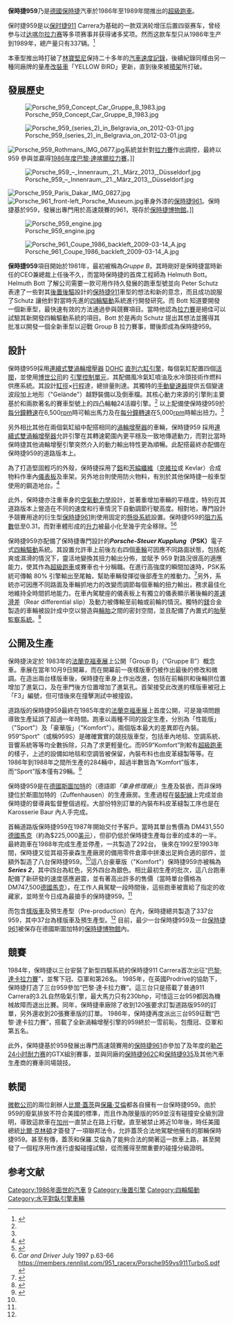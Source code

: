{{Infobox  Automobile
|image        = [[File:Porsche_959_–_Frontansicht_(1),_21._März_2013,_Düsseldorf.jpg|280px]]
|name         = Porsche  959<br/>保時捷 959
|manufacturer = [[保時捷|保時捷]]
|class        = [[超級跑車|超級跑車]]
|production   = 1986–1993<br />（共制造337+8辆）<ref name="Ludvigsenp1032">{{Harvnb|Ludvigsen|2003|p=1032.}}</ref>
|successor    = [[保時捷911_GT1|保時捷911 GT1]]
|assembly     = {{flag|West Germany}}[[斯圖加特|斯圖加特]]
|body_style   = 双门硬顶
|layout       = 后置发动机、[[四轮驱动|四轮驱动]]
|engine       = 2847毫升双涡轮[[水平對臥六缸引擎|水平對臥六缸引擎]]
|powerout     = {{convert|450|PS|kW hp|0|abbr=on}}<br>{{convert|500|Nm|0|abbr=on}}扭力
|transmission = 6档[[手动变速箱|手动变速箱]]
| wheelbase   = {{convert|2272|mm|in|abbr=on}}
| length      = {{convert|4260|mm|in|1|abbr=on}}
| width       = {{convert|1840|mm|in|1|abbr=on}}
| height      = {{convert|1280|mm|in|1|abbr=on}}
| weight      = {{convert|1558-1590|kg|lb|0|abbr=on}}<ref name="AMS18">Auto, Motor und Sport. 2/2018 https://www.auto-motor-und-sport.de/test/porsche-959/ {{Wayback|url=https://www.auto-motor-und-sport.de/test/porsche-959/ |date=20201007202905 }}</ref><ref>{{cite web|url=https://www.motortrend.com/cars/porsche/918/2015/2015-porsche-918-spyder-first-test/|title=2015 Porsche 918 Spyder First Test|date=5 May 2014|publisher=Motor Trend|accessdate=30 March 2019|archive-date=2020-11-13|archive-url=https://web.archive.org/web/20201113214502/https://www.motortrend.com/cars/porsche/918/2015/2015-porsche-918-spyder-first-test/|dead-url=no}}</ref>
|related      = [[保時捷911|保時捷911]]<br/>[[保時捷911|保時捷911 Turbo]]<br/>[[保時捷961|保時捷961]]<br/>[[保時捷969|保時捷969]]
|similar      = 
|designer     = Helmuth Bott<ref>{{cite web|url= http://www.evo.co.uk/porsche/11376/porsche-959-review-the-80s-supercar-with-modern-performance-and-tech/page/0/1|title= Porsche 959, everything you need to know|date= 6 May 2016|publisher= Evo magazine|accessdate= 15 February 2018|archive-date= 2019-03-30|archive-url= https://web.archive.org/web/20190330093933/https://www.evo.co.uk/porsche/11376/porsche-959-review-the-80s-supercar-with-modern-performance-and-tech/page/0/1|dead-url= no}}</ref>
}}

'''保時捷959'''乃是[[德國|德國]][[保時捷|保時捷]]汽車於1986年至1989年間推出的[[超級跑車|超級跑車]]。

保时捷959是以[[保时捷911|保时捷911]] Carrera为基础的一款双涡轮增压后置四驱赛车，曾经参与过[[达喀尔拉力赛|达喀尔拉力赛]]等多项赛事并获得诸多奖项。然而这款车型只从1986年生产到1989年，總产量只有337辆。<ref>{{Cite web |url=http://www.pcauto.com.cn/newcar/famedcar/hcbwg/0707/460631.html |title=保时捷超跑鼻祖：Porsche 959  |accessdate=2010-02-15 |archive-date=2020-02-17 |archive-url=https://web.archive.org/web/20200217203742/http://www.pcauto.com.cn/newcar/famedcar/hcbwg/0707/460631.html |dead-url=no }}</ref>

本車型推出時打破了[[林寶堅尼|林寶堅尼]]保持二十多年的[[汽車速度記錄|汽車速度記錄]]，後續紀錄同樣由另一種同廠牌的量產[[改裝車|改裝車]]「YELLOW BIRD」更新，直到後來被[[積架|積架]]所打破。

==發展歷史==
[[File:Porsche_959_Concept_Car_Gruppe_B_1983.jpg|left]]

[[File:Porsche_959_(series_2)_in_Belgravia_on_2012-03-01.jpg|thumb]]

[[File:Porsche_959_Rothmans_IMG_0677.jpg|left]]系統並針對[[拉力賽|拉力賽]]作出調控，最終以 959 參與並贏得[[達喀爾拉力賽|1986年度巴黎·達喀爾拉力賽]]。]]

[[File:Porsche_959_–_Innenraum,_21._März_2013,_Düsseldorf.jpg|thumb]]

[[File:Porsche_959_Paris_Dakar_IMG_0827.jpg|left]]
[[File:Porsche_961_front-left_Porsche_Museum.jpg|left]]車身外漆的[[保時捷961|保時捷961]]。保時捷基於959，發展出專門用於高速競賽的961，現存於[[保時捷博物館|保時捷博物館]]。]]

[[File:Porsche_959_engine.jpg|thumb]]

[[File:Porsche_961_Coupe_1986_backleft_2009-03-14_A.jpg|left]]


'''保時捷959'''項目開始於1981年，最初被稱為''Gruppe B''。其時剛好是保時捷當時新任的CEO兼總裁{{tsl|en|Peter Schutz|}}上任後不久，而當時保時捷的首席工程師為 Helmuth Bott。Helmuth Bott 了解公司需要一款可用作持久發展的跑車型號並向 Peter Schutz 表達了一些對其[[後置後驅|後置後驅]]設計的[[保時捷911|保時捷911]]車型的想法和新的意念，而且成功說服了Schutz 讓他針對當時先進的[[四輪驅動|四輪驅動]]系統進行開發研究。而 Bott 知道要開發一個新車型，最快速有效的方法通過參與競賽項目。當時他認為{{tsl|en|Group B|}}[[拉力賽|拉力賽]]是絕佳可以試驗其新開發四輪驅動系統的項目。Bott 於是再向 Schutz 提出其想法並獲得其批准以開發一個全新車型以迎戰 Group B 拉力賽事，爾後即成為保時捷959。

==設計==
保時捷959採用[[渦輪增壓器|連續式雙渦輪增壓器]] [[頂置凸輪軸|DOHC]] [[平卧对向六缸发动机|直列六缸引擎]]，每個氣缸配置四個[[活閥|活閥]]，並使用[[罗伯特·博世公司|博世公司]]的 {{tsl|en|Motronic|Motronic 2.1}} [[发动机控制器|引擎控制單元]]，其配備風冷氣缸噴油及水冷頭技術作燃料供應系統。其設計[[缸徑|缸徑]]×[[行程|行程]]達{{convert|95x67|mm|2|abbr=on}}，總排量則達{{convert|2849|cc|CID|abbr=on}}。其獨特的[[手動變速器|手動變速器]]提供五個變速波段加上地形（"Gelände"）越野裝備以及倒車檔。其核心動力來源的引擎則主要基於{{tsl|en|Porsche 956|保時捷 956}}和{{tsl|en|Porsche 962|保時捷 962C}}兩款著名的賽車型號上的四凸輪軸24活瓣引擎。<ref name = "rt 86"/> 以上配備使保時捷959於[[每分鐘轉速|每分鐘轉速]]在6,500[[rpm|rpm]]時可輸出{{Convert|450|PS|kW hp|0|abbr=on}}馬力及在[[每分鐘轉速|每分鐘轉速]]在5,000[[rpm|rpm]]時輸出{{Convert|500|Nm|lbft|0|abbr=on}}扭力。<ref name="1987/88 Porsche 959">{{cite web|url=http://www.porsche.com/usa/accessoriesandservices/classic/world/models/roadvehicles/1987-959/|work=Official website of Porsche|title=1987/88 Porsche 959|accessdate=2020-07-26|archive-date=2009-10-27|archive-url=https://web.archive.org/web/20091027021450/http://www.porsche.com/usa/accessoriesandservices/classic/world/models/roadvehicles/1987-959/|dead-url=no}}</ref> 另外相比其他在兩個氣缸組中配搭相同的[[渦輪增壓器|渦輪增壓器]]的車輛，保時捷959 採用[[渦輪增壓器|連續式雙渦輪增壓器]]允許引擎在其轉速範圍內更平穩及一致地傳遞動力，而對比當時保時捷其他渦輪增壓引擎突然介入的動力輸出特性更為順暢。此配搭最終亦配備在保時捷959的道路版本上。

為了打造堅固輕巧的外殼，保時捷採用了[[鋁|鋁]]和[[芳綸纖維|芳綸纖維]]（[[克維拉|克維拉]]或 Kevlar）合成物料作車內[[汽車儀表|儀表板]]及車架。另外地台則使用{{tsl|en|Nomex|}}防火物料，有別於其他保時捷一般車型使用的鋼造地台。<ref>{{Harvnb|Ludvigsen|2003|p=1009.}}</ref>

此外，保時捷亦注重車身的[[空氣動力學|空氣動力學]]設計，並著重增加車輛的平穩度，特別在其道路版本上營造在不同的速度和行車情況下自動調節行駛高度。相對地，專門設計予競賽用途的衍生型[[保時捷961|保時捷961]]則使用固定的[[懸掛系統|懸掛系統]]設置。保時捷959的[[阻力係數|阻力系數]]低至0.31，而對車體形成的[[升力|升力]]被最小化至幾乎完全移除。<ref name = "rt 86">{{Cite web |url=https://www.roadandtrack.com/new-cars/first-drives/a26605/drive-flashback-1986-porsche-959/ |title=存档副本 |accessdate=2020-07-26 |archive-date=2020-08-13 |archive-url=https://web.archive.org/web/20200813032050/https://www.roadandtrack.com/new-cars/first-drives/a26605/drive-flashback-1986-porsche-959/ |dead-url=no }}</ref><ref>''Car and Driver'' July 1997 p.63-66 https://members.rennlist.com/951_racerx/Porsche959vs911TurboS.pdf {{Wayback|url=https://members.rennlist.com/951_racerx/Porsche959vs911TurboS.pdf |date=20160304113208 }}</ref>
 
保時捷959亦配備了保時捷專門設計的'''''Porsche-Steuer Kupplung''（PSK）'''電子式[[四輪驅動|四輪驅動]]系統。其設置允許車上前後左右四個[[車輪|車輪]]可因應不同路面狀態，包括乾爽或濕滑的情況下，靈活地變換其扭力輸出分佈，並賦予 959 對路況很高的適應能力，使其作為[[超級跑車|超級跑車]]或賽車也十分稱職。在進行高強度的瞬間加速時，PSK系統可傳輸 80% 引擎輸出至尾軸，幫助車輛發揮從後部產生的推動力。<ref>{{Harvnb|Ludvigsen|2003|p=1012.}}</ref>另外，系統亦可因應不同路面及車輪抓地力的改變而調節每個車輪的扭力輸出，務求最佳化地維持全時間抓地能力。在車內駕駛座的儀表板上有獨立的儀表顯示著後輪的[[限滑差速器|差速滑差]]（Rear differential slip）及動力被傳輸至前軸或前輪的情況。獨特的[[鎂|鎂]]合金製造的車輪被設計成中空以營造與[[輪胎|輪胎]]之間的密封空間，並且配備了內置式的[[胎壓偵測系統|胎壓監察系統]]。<ref>{{Harvnb|Ludvigsen|2003|p=1011.}}</ref>

==公開及生產==
保時捷決定於 1983年的[[法蘭克福車展|法蘭克福車展]]上公開「Group B」（“Gruppe B”）概念車。車展在當年10月9日開幕，而在開幕前一夜樣版車仍被作出最後的修改和微調。在造出兩台樣版車後，保時捷在車身上作出改進，包括在前輪拱和後輪拱位置增加了進氣口，及在車門後方位置增加了進氣孔。首架接受此改進的樣版車被冠上「F3」編號，但可惜後來在撞擊測試中被撞毀。

道路版的保時捷959最終在1985年度的[[法蘭克福車展|法蘭克福車展]]上首度公開，可是幾項問題導致生產延誤了超過一年時間。跑車以兩種不同的設定生產，分別為「性能版」（"Sport"）及「豪華版」（"Komfort"）。兩個版本最大的差異即在內裝。959“Sport”（或稱959S）是確確實實的競技版車型，包括車內地毯、空調系統、音響系統等等均全數拆除，只為了求更輕量化。而959“Komfort”則較有[[超級跑車|超級跑車]]的樣子，上述的設備如地毯和空調皆被保留，內裝布料也由皮革縫製等等。在1986年到1988年之間所生產的284輛中，超過半數皆為“Komfort”版本，而“Sport”版本僅有29輛。<ref>{{Cite web |url=https://www.carstuff.com.tw/car-news/item/21870-porsche-959.html |title=存档副本 |accessdate=2020-09-07 |archive-date=2018-12-23 |archive-url=https://web.archive.org/web/20181223101835/http://www.carstuff.com.tw/car-news/item/21870-porsche-959.html |dead-url=no }}</ref>

保時捷959是在[[德國|德國]][[斯圖加特|斯圖加特]]的''{{tsl|en|Karosserie Baur|}}''（德語即''「車身修理廠」''）生產及裝嵌，而非保時捷位於斯圖加特的{{tsl|en|Zuffenhausen|祖芬豪森區}}（Zuffenhausen）的生產廠房。生產過程在[[裝配線|裝配線]]上完成並由保時捷的督導員監督整個過程。大部份特別訂單的內裝布料皮革縫製工序也是在 Karosserie Baur 內人手完成。

首輛道路版保時捷959在1987年開始交付予客戶。當時其單台售價為 DM431,550[[德國馬克|德國馬克]]（約為$225,000[[美元|美元]]），但卻仍低於保時捷生產每台車的成本的一半。最終跑車在1988年完成生產並停產，一共製造了292台。 後來在1992至1993年間，保時捷又從其祖芬豪森生產廠房的備用零件倉庫中拼湊出足夠合適的部件，並額外製造了八台保時捷959。<ref name="Ludvigsenp1032"/>這八台豪華版（"Komfort"）保時捷959亦被稱為'''''Series 2'''''，其中四台為紅色，另外四台為銀色。相比最初生產的批次，這八台跑車配備了新研發的速度感應避震，並有著高出許多的售價（當時單台價格為 DM747,500[[德國馬克|德國馬克]]）。在工作人員駕駛一段時間後，這些跑車被賣給了指定的收藏家，並時至今日成為最搶手的保時捷959。<ref name="Ludvigsenp1032"/> 

而包含[[原型_(工程)|樣版車]]及預生產型（Pre-production）在內，保時捷總共製造了337台959，其中37台為樣版車及預生產型。<ref name="Ludvigsenp1032"/> 目前，最少一台保時捷959及一台[[保時捷961|保時捷961]]被保存在德國斯圖加特的[[保時捷博物館|保時捷博物館]]內。

{{Multiple image | align = center | direction = horizontal | width = 300
|image1= Porsche Museum IMG 20141112 130051 (15664147418).jpg
|image2= Porsche Museum IMG 20141112 130103 (15665652109).jpg
|caption2= 用作設計修改的保時捷 959 其中一台樣版車，現收藏於[[保時捷博物館|保時捷博物館]]作公開展示
}}

==競賽==
1984年，保時捷以三台安裝了新型四驅系統的保時捷911 Carrera首次出征“[[達卡拉力賽|巴黎·達卡拉力賽]]”，並奪下冠、亞軍和第26名。 1985年，在英國Prodrive的協助下，保時捷打造了三台959參加“巴黎·達卡拉力賽”。這三台只是搭載了普通911 Carrera的3.2L自然吸氣引擎，最大馬力只有230bhp，可惜這三台959都因為機械故障而退出比賽。同年，保時捷車廠除了收到120張要求訂製道路版959的訂單，另外還收到20張賽車版的訂單。 1986年，保時捷再度派出三台959征戰“巴黎·達卡拉力賽”，搭載了全新渦輪增壓引擎的959終於一雪前恥，包攬冠、亞軍和第五名。

此外，保時捷基於959發展出專門高速競賽用的[[保時捷961|保時捷961]]亦參加了{{tsl|en|1986 24 Hours of Le Mans|1986}}及{{tsl|en|1987 24 Hours of Le Mans|1987}}年度的[[勒芒24小时耐力赛|勒芒24小时耐力赛]]的GTX組別賽事，並與同廠的[[保時捷962|保時捷962C]]和[[保時捷935|保時捷935]]及其他汽車生產商的賽車同場競技。

==軼聞==
[[微軟公司|微軟公司]]的兩位創辦人[[比爾·蓋茨|比爾·蓋茨]]與[[保羅·艾倫|保羅·艾倫]]都各自擁有一台保時捷959。由於959的廢氣排放不符合美國的標準，而且作為限量版的959並沒有碰撞安全級別證明，導致這款車在[[加州|加州]]一直禁止在路上行駛。直至被禁止將近10年後，時任美國總統[[比爾·克林頓|比爾·克林頓]]才簽發了一項聯邦法令，允許蓋茨合法地駕駛他擁有的那輛保時捷959。甚至有傳，蓋茨和保羅.艾倫為了能夠合法的開著這一款車上路，甚至開發了一個程序用作進行虛擬碰撞試驗，從而獲得至關重要的碰撞分級證明。

== 参考文献 ==
{{reflist|2}}

{{Porsche}}
{{Authority control}}

[[Category:1986年面世的汽車|Category:1986年面世的汽車]]
[[Category:保時捷車款|9]]
[[Category:後置引擎|Category:後置引擎]]
[[Category:四輪驅動|Category:四輪驅動]]
[[Category:水平對臥引擎車輛|Category:水平對臥引擎車輛]]